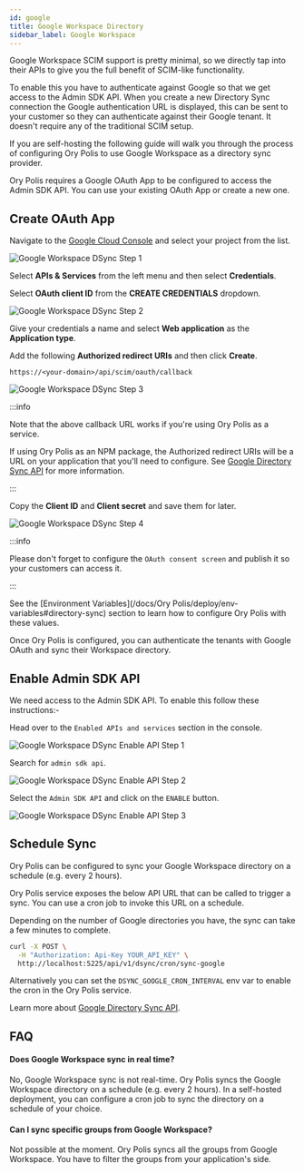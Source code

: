 ```yaml
---
id: google
title: Google Workspace Directory
sidebar_label: Google Workspace
---
```


Google Workspace SCIM support is pretty minimal, so we directly tap into their APIs to give you the full benefit of SCIM-like
functionality.

To enable this you have to authenticate against Google so that we get access to the Admin SDK API. When you create a new Directory
Sync connection the Google authentication URL is displayed, this can be sent to your customer so they can authenticate against
their Google tenant. It doesn't require any of the traditional SCIM setup.

If you are self-hosting the following guide will walk you through the process of configuring Ory Polis to use Google Workspace as
a directory sync provider.

Ory Polis requires a Google OAuth App to be configured to access the Admin SDK API. You can use your existing OAuth App or create
a new one.

## Create OAuth App

Navigate to the [Google Cloud Console](https://console.cloud.google.com/) and select your project from the list.

![Google Workspace DSync Step 1](../../_assets/dsync-providers/google/oauth/1.png)

Select **APIs & Services** from the left menu and then select **Credentials**.

Select **OAuth client ID** from the **CREATE CREDENTIALS** dropdown.

![Google Workspace DSync Step 2](../../_assets/dsync-providers/google/oauth/2.png)

Give your credentials a name and select **Web application** as the **Application type**.

Add the following **Authorized redirect URIs** and then click **Create**.

`https://<your-domain>/api/scim/oauth/callback`

![Google Workspace DSync Step 3](../../_assets/dsync-providers/google/oauth/3.png)

:::info

Note that the above callback URL works if you're using Ory Polis as a service.

If using Ory Polis as an NPM package, the Authorized redirect URIs will be a URL on your application that you'll need to
configure. See [Google Directory Sync API](../api-reference.mdx#google-directory-sync) for more information.

:::

Copy the **Client ID** and **Client secret** and save them for later.

![Google Workspace DSync Step 4](../../_assets/dsync-providers/google/oauth/4.png)

:::info

Please don't forget to configure the `OAuth consent screen` and publish it so your customers can access it.

:::

See the [Environment Variables](/docs/Ory Polis/deploy/env-variables#directory-sync) section to learn how to configure Ory Polis
with these values.

Once Ory Polis is configured, you can authenticate the tenants with Google OAuth and sync their Workspace directory.

## Enable Admin SDK API

We need access to the Admin SDK API. To enable this follow these instructions:-

Head over to the `Enabled APIs and services` section in the console.

![Google Workspace DSync Enable API Step 1](../../_assets/dsync-providers/google/oauth/enable-api-1.png)

Search for `admin sdk api`.

![Google Workspace DSync Enable API Step 2](../../_assets/dsync-providers/google/oauth/enable-api-2.png)

Select the `Admin SDK API` and click on the `ENABLE` button.

![Google Workspace DSync Enable API Step 3](../../_assets/dsync-providers/google/oauth/enable-api-3.png)

## Schedule Sync

Ory Polis can be configured to sync your Google Workspace directory on a schedule (e.g. every 2 hours).

Ory Polis service exposes the below API URL that can be called to trigger a sync. You can use a cron job to invoke this URL on a
schedule.

Depending on the number of Google directories you have, the sync can take a few minutes to complete.

```bash
curl -X POST \
  -H "Authorization: Api-Key YOUR_API_KEY" \
  http://localhost:5225/api/v1/dsync/cron/sync-google
```

Alternatively you can set the `DSYNC_GOOGLE_CRON_INTERVAL` env var to enable the cron in the Ory Polis service.

Learn more about [Google Directory Sync API](../api-reference.mdx#4-sync-directory).

## FAQ

#### Does Google Workspace sync in real time?

No, Google Workspace sync is not real-time. Ory Polis syncs the Google Workspace directory on a schedule (e.g. every 2 hours). In
a self-hosted deployment, you can configure a cron job to sync the directory on a schedule of your choice.

#### Can I sync specific groups from Google Workspace?

Not possible at the moment. Ory Polis syncs all the groups from Google Workspace. You have to filter the groups from your
application's side.
